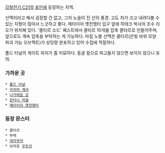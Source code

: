 [[강철전기 C21]]의 [[포인]]에 등장하는 지역.

산맥이라고 해서 굉장할 건 없고, 그저 노을이 진 산의 풍경. 고도 차가 크고 내려다볼 수 있는 지형이 많아서 느긋하고 좋다.
메타이아 옛전쟁터 입구 앞에 하테크 박사의 조수 리오가 위치해 있다. '콜타르 소드' 퀘스트에서 콜타르 10개를 압축 콜타르로 만들어주며, 앞으로도 계속 압축을 부탁하는 게 가능하다. 마침 노블 산맥은 콜타르(은빛 바위 모양 파괴 가능 오브젝트)가 상당량 분포하고 있어 수집에 적절하다.

폴드 터널의 게이트 위치가 좀 미묘하다. 동굴 밑으로 파고들지 않으면 보이지 않으니 유의.

=== 가까운 곳 ===
 * [[폴드 터널]]
 * [[카라마 계곡]]
 * [[나가레일 강]]
 * [[란타나 마을]]
 * [[메타이아 옛전쟁터]]

=== 등장 몬스터 ===
 * 콜타르
 * 부택
 * [[데카무카]]
 * 브라운 [[우트리]]
